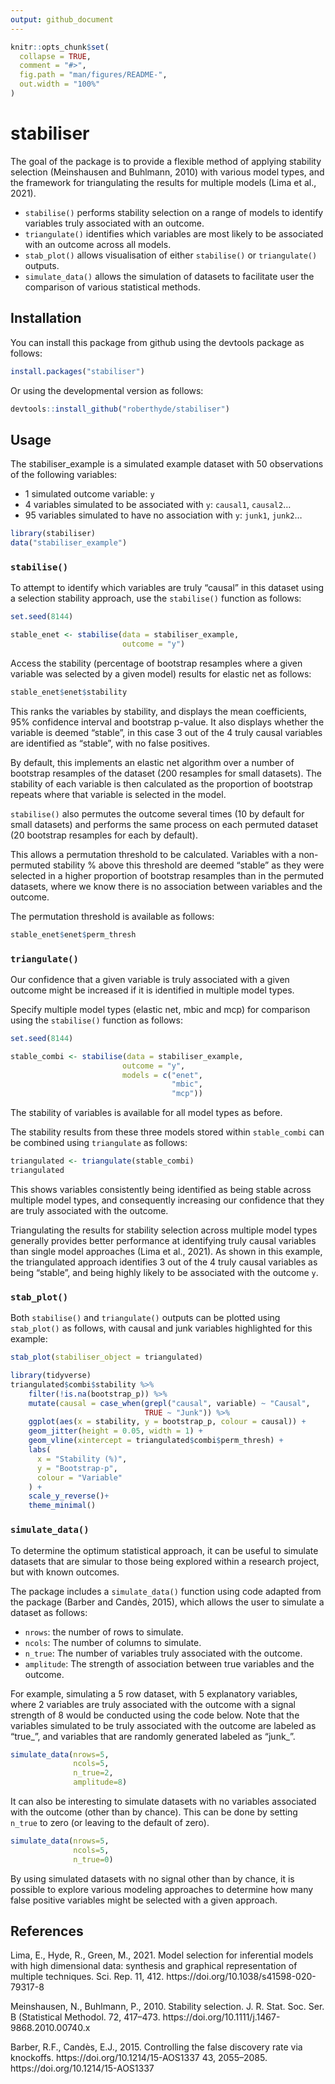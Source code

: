 ```yaml
---
output: github_document
---
```


<!-- README.md is generated from README.Rmd. Please edit that file -->

```r
knitr::opts_chunk$set(
  collapse = TRUE,
  comment = "#>",
  fig.path = "man/figures/README-",
  out.width = "100%"
)
```

<!-- badges: start -->
<!-- badges: end -->

# stabiliser

The goal of the \pkg{stabiliser} package is to provide a flexible method of applying stability selection (Meinshausen and Buhlmann, 2010) with various model types, and the framework for triangulating the results for multiple models (Lima et al., 2021). 

* `stabilise()` performs stability selection on a range of models to identify variables truly associated with an outcome.
* `triangulate()` identifies which variables are most likely to be associated with an outcome across all models. 
* `stab_plot()` allows visualisation of either `stabilise()` or `triangulate()` outputs. 
* `simulate_data()` allows the simulation of datasets to facilitate user the comparison of various statistical methods.

## Installation

You can install this package from github using the devtools package as follows:

```r
install.packages("stabiliser")
```

Or using the developmental version as follows:

```r
devtools::install_github("roberthyde/stabiliser")
```

## Usage

The stabiliser_example is a simulated example dataset with 50 observations of the following variables:

* 1 simulated outcome variable: `y`
* 4 variables simulated to be associated with `y`: `causal1`, `causal2`... 
* 95 variables simulated to have no association with `y`: `junk1`, `junk2`...

```r
library(stabiliser)
data("stabiliser_example")
```

### `stabilise()`

To attempt to identify which variables are truly "causal" in this dataset using a selection stability approach, use the `stabilise()` function as follows:

```r
set.seed(8144)
```


```r
stable_enet <- stabilise(data = stabiliser_example,
                         outcome = "y")
```

Access the stability (percentage of bootstrap resamples where a given variable was selected by a given model) results for elastic net as follows:

```r
stable_enet$enet$stability
```

This ranks the variables by stability, and displays the mean coefficients, 95% confidence interval and bootstrap p-value. It also displays whether the variable is deemed "stable", in this case 3 out of the 4 truly causal variables are identified as "stable", with no false positives. 

By default, this implements an elastic net algorithm over a number of bootstrap resamples of the dataset (200 resamples for small datasets). The stability of each variable is then calculated as the proportion of bootstrap repeats where that variable is selected in the model. 

`stabilise()` also permutes the outcome several times (10 by default for small datasets) and performs the same process on each permuted dataset (20 bootstrap resamples for each by default).

This allows a permutation threshold to be calculated. Variables with a non-permuted stability % above this threshold are deemed "stable" as they were selected in a higher proportion of bootstrap resamples than in the permuted datasets, where we know there is no association between variables and the outcome.  

The permutation threshold is available as follows: 

```r
stable_enet$enet$perm_thresh
```

### `triangulate()`

Our confidence that a given variable is truly associated with a given outcome might be increased if it is identified in multiple model types. 

Specify multiple model types (elastic net, mbic and mcp) for comparison using the `stabilise()` function as follows:

```r
set.seed(8144)
```

```r
stable_combi <- stabilise(data = stabiliser_example,
                         outcome = "y",
                         models = c("enet",
                                    "mbic",
                                    "mcp"))
```

The stability of variables is available for all model types as before. 

The stability results from these three models stored within `stable_combi` can be combined using `triangulate` as follows:

```r
triangulated <- triangulate(stable_combi)
triangulated
```

This shows variables consistently being identified as being stable across multiple model types, and consequently increasing our confidence that they are truly associated with the outcome. 

Triangulating the results for stability selection across multiple model types generally provides better performance at identifying truly causal variables than single model approaches (Lima et al., 2021). As shown in this example, the triangulated approach identifies 3 out of the 4 truly causal variables as being "stable", and being highly likely to be associated with the outcome `y`.

### `stab_plot()`

Both `stabilise()` and `triangulate()` outputs can be plotted using `stab_plot()` as follows, with causal and junk variables highlighted for this example: 

```r
stab_plot(stabiliser_object = triangulated)
```
```r
library(tidyverse)
triangulated$combi$stability %>%
    filter(!is.na(bootstrap_p)) %>%
    mutate(causal = case_when(grepl("causal", variable) ~ "Causal",
                              TRUE ~ "Junk")) %>%
    ggplot(aes(x = stability, y = bootstrap_p, colour = causal)) +
    geom_jitter(height = 0.05, width = 1) +
    geom_vline(xintercept = triangulated$combi$perm_thresh) +
    labs(
      x = "Stability (%)",
      y = "Bootstrap-p",
      colour = "Variable"
    ) +
    scale_y_reverse()+
    theme_minimal()
```

### `simulate_data()`

To determine the optimum statistical approach, it can be useful to simulate datasets that are simular to those being explored within a research project, but with known outcomes. 

The \pkg{stabiliser} package includes a `simulate_data()` function using code adapted from the \pkg{knockoff} package (Barber and Candès, 2015), which allows the user to simulate a dataset as follows:

* `nrows`: the number of rows to simulate.
* `ncols`: The number of columns to simulate.
* `n_true`: The number of variables truly associated with the outcome.
* `amplitude`: The strength of association between true variables and the outcome.

For example, simulating a 5 row dataset, with 5 explanatory variables, where 2 variables are truly associated with the outcome with a signal strength of 8 would be conducted using the code below. Note that the variables simulated to be truly associated with the outcome are labeled as "true_", and variables that are randomly generated labeled as "junk_". 

```r
simulate_data(nrows=5, 
              ncols=5,
              n_true=2,
              amplitude=8)
```

It can also be interesting to simulate datasets with no variables associated with the outcome (other than by chance). This can be done by setting `n_true` to zero (or leaving to the default of zero).

```r
simulate_data(nrows=5, 
              ncols=5,
              n_true=0)
```

By using simulated datasets with no signal other than by chance, it is possible to explore various modeling approaches to determine how many false positive variables might be selected with a given approach. 

## References
Lima, E., Hyde, R., Green, M., 2021. Model selection for inferential models with high dimensional data: synthesis and graphical representation of multiple techniques. Sci. Rep. 11, 412. https://doi.org/10.1038/s41598-020-79317-8

Meinshausen, N., Buhlmann, P., 2010. Stability selection. J. R. Stat. Soc. Ser. B (Statistical Methodol. 72, 417–473. https://doi.org/10.1111/j.1467-9868.2010.00740.x

Barber, R.F., Candès, E.J., 2015. Controlling the false discovery rate via knockoffs. https://doi.org/10.1214/15-AOS1337 43, 2055–2085. https://doi.org/10.1214/15-AOS1337
